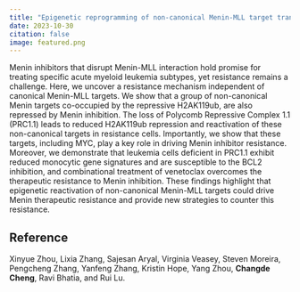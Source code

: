 ```yaml
---
title: "Epigenetic reprogramming of non-canonical Menin-MLL target transcription drives non-genetic resistance to Menin Inhibitors in acute myeloid leukemia."
date: 2023-10-30
citation: false
image: featured.png
---
```


Menin inhibitors that disrupt Menin-MLL interaction hold promise for treating specific acute myeloid leukemia subtypes, yet resistance remains a challenge. Here, we uncover a resistance mechanism independent of canonical Menin-MLL targets. We show that a group of non-canonical Menin targets co-occupied by the repressive H2AK119ub, are also repressed by Menin inhibition. The loss of Polycomb Repressive Complex 1.1 (PRC1.1) leads to reduced H2AK119ub repression and reactivation of these non-canonical targets in resistance cells. Importantly, we show that these targets, including MYC, play a key role in driving Menin inhibitor resistance. Moreover, we demonstrate that leukemia cells deficient in PRC1.1 exhibit reduced monocytic gene signatures and are susceptible to the BCL2 inhibition, and combinational treatment of venetoclax overcomes the therapeutic resistance to Menin inhibition. These findings highlight that epigenetic reactivation of non-canonical Menin-MLL targets could drive Menin therapeutic resistance and provide new strategies to counter this resistance.


## Reference

Xinyue Zhou, Lixia Zhang, Sajesan Aryal, Virginia Veasey, Steven Moreira, Pengcheng Zhang, Yanfeng Zhang, Kristin Hope, Yang Zhou, **Changde Cheng**, Ravi Bhatia, and Rui Lu.


